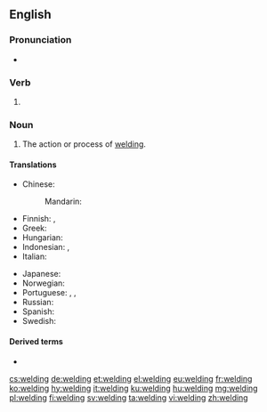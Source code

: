 ==English==
{{wikipedia}}

===Pronunciation===
* {{rhymes|ɛldɪŋ|lang=en}}

===Verb===
{{head|en|present participle}}

# {{present participle of|weld|lang=en|nocat=1}}

===Noun===
{{en-noun}}

# The action or process of [[weld#Verb|welding]].

====Translations====
{{trans-top|action or process of welding}}
* Chinese:
*: Mandarin: {{t-needed|cmn}}
* Finnish: {{t+|fi|hitsaaminen}}, {{t+|fi|hitsaus}}
* Greek: {{t+|el|συγκόλληση|f}}
* Hungarian: {{t+|hu|hegesztés}}
* Indonesian: {{t+|id|las}}, {{t+|id|pengelasan}}
* Italian: {{t+|it|saldatura|f}}
{{trans-mid}}
* Japanese: {{t|ja|溶接|tr=Yōsetsu|sc=Jpan}}
* Norwegian: {{t|no|sveising|m}}
* Portuguese: {{t|pt|soldadura|f}}, {{t+|pt|solda|f}}, {{t|pt|soldagem|f}}
* Russian: {{t+|ru|сва́рка|f}}
* Spanish: {{t+|es|soldadura}}
* Swedish: {{t+|sv|svetsning|c}}
{{trans-bottom}}

====Derived terms====
* {{l|en|welding iron}}

[[cs:welding]]
[[de:welding]]
[[et:welding]]
[[el:welding]]
[[eu:welding]]
[[fr:welding]]
[[ko:welding]]
[[hy:welding]]
[[it:welding]]
[[ku:welding]]
[[hu:welding]]
[[mg:welding]]
[[pl:welding]]
[[fi:welding]]
[[sv:welding]]
[[ta:welding]]
[[vi:welding]]
[[zh:welding]]